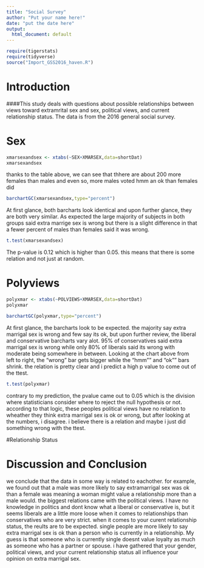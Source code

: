 ---
title: "Social Survey"
author: "Put your name here!"
date: "put the date here"
output:
  html_document: default
---

```{r include=FALSE,echo=FALSE}
require(tigerstats)
require(tidyverse)
source("Import_GSS2016_haven.R")
```
<!-- We recommend you use git branches -- create a separate branch for each major section i.e. Introduction, Methods, Results, Inferential Results, and Discussion and Conclusions - leave the YAML block untouched until the final merge where you put in your own name !-->

# Introduction

<!--In this section you explain what you are trying to show.  Where did the data come from?  What is the research or other question you are trying to answer?!-->   

####This study deals with questions about possible relationships between views toward extramrital sex and sex, political views, and current relationship status. The data is from the 2016 general social survey.



# Sex

<!--Decide on your methods:  use "variable analysis" or other appropriate descriptors.  Make sure to choose at least one graphical method and at least one numerical method.!-->

```{r}
xmarsexandsex <- xtabs(~SEX+XMARSEX,data=shortDat)
xmarsexandsex
```
  
thanks to the table above, we can see that thhere are about 200 more females than males and even so, more males voted hmm an ok than females did
```{r}
barchartGC(xmarsexandsex,type="percent")
```
  
At first glance, both barcharts look identical and upon further glance, they are both very similar. As expected the large majority of subjects in both groups said extra marrige sex is wrong but there is a slight difference in that a fewer percent of males than females said it was wrong.

```{r}
t.test(xmarsexandsex)
```
  
The p-value is 0.12 which is higher than 0.05. this means that there is some relation and not just at random.

# Polyviews

<!--Divide this section into two sub-sections:  One for your descriptive  results and one for your inferential results.!-->

```{r}
polyxmar <- xtabs(~POLVIEWS+XMARSEX,data=shortDat)
polyxmar
```

```{r}
barchartGC(polyxmar,type="percent")
```

At first glance, the barcharts look to be expected. the majority say extra marrigal sex is wrong and few say its ok, but upon further review, the liberal and conservative barcharts vary alot. 95% of conservatives said extra marrigal sex is wrong while only 80% of liberals said its wrong with moderate being somewhere in between. Looking at the chart above from left to right, the "wrong" bar gets bigger while the "hmm"" and "ok"" bars shrink. the relation is pretty clear and i predict a high p value to come out of the ttest.  

```{r}
t.test(polyxmar)
```

contrary to my prediction, the pvalue came out to 0.05 which is the division where statisticians consider where to reject the null hypothesis or not. according to that logic, these peoples political views have no relation to wheather they think extra marrigal sex is ok or wrong, but after looking at the numbers, i disagree. i believe there is a relation and maybe i just did something wrong with the ttest.

#Relationship Status



# Discussion and Conclusion

<!--Discussion and conclusion here.  If you found a relationship be sure to consider whether the relationship occurs because one of the variables causes the other, or whether they perhasps are related for some other reason.  Watch the chapter 6 videos from the GeorgeTown videos collection.!-->

we conclude that the data in some way is related to eachother. for example, we found out that a male was more likely to say extramarrigal sex was ok than a female was meaning a woman might value a relationship more than a male would. the biggest relations came with the political views. I have no knowledge in politics and dont know what a liberal or conservative is, but it seems liberals are a little more loose when it comes to relationships than conservatives who are very strict. when it comes to your curent relationship status, the reults are to be expected. single people are more likely to say extra marrigal sex is ok than a person who is currently in a relationship. My guess is that someone who is currently single doesnt value loyalty as much as someone who has a partner or spouse. i have gathered that your gender, political views, and your current relationship status all influence your opinion on extra marrigal sex.